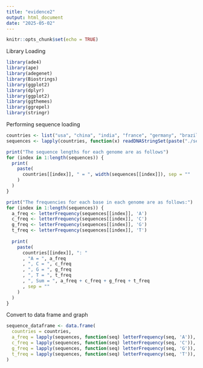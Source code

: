 ```yaml
---
title: "evidence2"
output: html_document
date: "2025-05-02"
---
```


```r
knitr::opts_chunk$set(echo = TRUE)
```

Library Loading

```r
library(ade4)
library(ape)
library(adegenet)
library(Biostrings)
library(ggplot2)
library(dplyr)
library(ggplot2)
library(ggthemes)
library(ggrepel)
library(stringr)
```

Performing sequence loading

```r

countries <- list("usa", "china", "india", "france", "germany", "brazil", "south_korea", "japan", "italy", "uk")
sequences <- lapply(countries, function(x) readDNAStringSet(paste("./sequences/", x, ".fasta", sep="")))

print("The sequence lengths for each genome are as follows")
for (index in 1:length(sequences)) {
  print(
    paste(
      countries[[index]], " = ", width(sequences[[index]]), sep = ""
    )
  )
}

print("The frequencies for each base in each genome are as follows:")
for (index in 1:length(sequences)) {
  a_freq <- letterFrequency(sequences[[index]], 'A')
  c_freq <- letterFrequency(sequences[[index]], 'C')
  g_freq <- letterFrequency(sequences[[index]], 'G')
  t_freq <- letterFrequency(sequences[[index]], 'T')
  
  print(
    paste(
      countries[[index]], ": "
      , "A = ", a_freq
      , ", C = ", c_freq
      , ", G = ", g_freq
      , ", T = ", t_freq
      , ", Sum = ", a_freq + c_freq + g_freq + t_freq
      , sep = ""
    )
  )
}
```

Convert to data frame and graph

```r
sequence_dataframe <- data.frame(
  countries = countries,
  a_freq = lapply(sequences, function(seq) letterFrequency(seq, 'A')),
  c_freq = lapply(sequences, function(seq) letterFrequency(seq, 'C')),
  g_freq = lapply(sequences, function(seq) letterFrequency(seq, 'G')),
  t_freq = lapply(sequences, function(seq) letterFrequency(seq, 'T')),
)
```